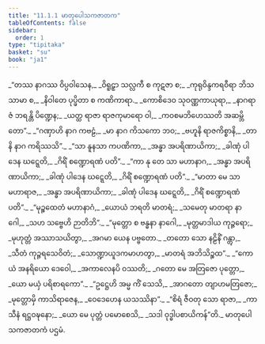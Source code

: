 ```yaml
---
title: "11.1.1 မာတုပေါသကဇာတက"
tableOfContents: false
sidebar:
  order: 1
type: "tipitaka"
basket: "su"
book: "ja1"
---
```



<DynamicBreadcrumb />

<Division number="1" book="ja1">

<Paragraph number="2107" type="verses" book="ja1">
_“တဿ နာဂဿ ဝိပ္ပဝါသေန,_  
_ဝိရူဠှာ သလ္လကီ စ ကုဋဇာ စ;_  
_ကုရုဝိန္ဒကရဝီရာ ဘိသသာမာ စ,_  
_နိဝါတေ ပုပ္ဖိတာ စ ကဏိကာရာ._  

</Paragraph>

</Division>
<Division number="2" book="ja1">

<Paragraph number="2108" type="verses" book="ja1">
_ကောစိဒေဝ သုဝဏ္ဏကာယုရာ,_  
_နာဂရာဇံ ဘရန္တိ ပိဏ္ဍေန;_  
_ယတ္ထ ရာဇာ ရာဇကုမာရော ဝါ,_  
_ကဝစမဘိဟေဿတိ အဆမ္ဘိတော”._  

</Paragraph>

</Division>
<Division number="3" book="ja1">

<Paragraph number="2109" type="verses" book="ja1">
_“ဂဏှာဟိ နာဂ ကဗဠံ,_  
_မာ နာဂ ကိသကော ဘဝ;_  
_ဗဟူနိ ရာဇကိစ္စာနိ,_  
_တာနိ နာဂ ကရိဿသိ”._  

</Paragraph>

</Division>
<Division number="4" book="ja1">

<Paragraph number="2110" type="verses" book="ja1">
_“သာ နူနသာ ကပဏိကာ,_  
_အန္ဓာ အပရိဏာယိကာ;_  
_ခါဏုံ ပါဒေန ဃဋ္ဋေတိ,_  
_ဂိရိံ စဏ္ဍောရဏံ ပတိ”._  

</Paragraph>

</Division>
<Division number="5" book="ja1">

<Paragraph number="2111" type="verses" book="ja1">
_“ကာ နု တေ သာ မဟာနာဂ,_  
_အန္ဓာ အပရိဏာယိကာ;_  
_ခါဏုံ ပါဒေန ဃဋ္ဋေတိ,_  
_ဂိရိံ စဏ္ဍောရဏံ ပတိ”._  

</Paragraph>

</Division>
<Division number="6" book="ja1">

<Paragraph number="2112" type="verses" book="ja1">
_“မာတာ မေ သာ မဟာရာဇ,_  
_အန္ဓာ အပရိဏာယိကာ;_  
_ခါဏုံ ပါဒေန ဃဋ္ဋေတိ,_  
_ဂိရိံ စဏ္ဍောရဏံ ပတိ”._  

</Paragraph>

</Division>
<Division number="7" book="ja1">

<Paragraph number="2113" type="verses" book="ja1">
_“မုဉ္စထေတံ မဟာနာဂံ,_  
_ယောယံ ဘရတိ မာတရံ;_  
_သမေတု မာတရာ နာဂေါ,_  
_သဟ သဗ္ဗေဟိ ဉာတိဘိ”._  

</Paragraph>

</Division>
<Division number="8" book="ja1">

<Paragraph number="2114" type="verses" book="ja1">
_“မုတ္တော စ ဗန္ဓနာ နာဂေါ,_  
_မုတ္တမာဒါယ ကုဉ္ဇရော;_  
_မုဟုတ္တံ အဿာသယိတွာ,_  
_အဂမာ ယေန ပဗ္ဗတော._  

</Paragraph>

</Division>
<Division number="9" book="ja1">

<Paragraph number="2115" type="verses" book="ja1">
_တတော သော နဠိနိံ ဂန္တွာ,_  
_သီတံ ကုဉ္ဇရသေဝိတံ;_  
_သောဏ္ဍာယူဒကမာဟတွာ,_  
_မာတရံ အဘိသိဉ္စထ”._  

</Paragraph>

</Division>
<Division number="10" book="ja1">

<Paragraph number="2116" type="verses" book="ja1">
_“ကောယံ အနရိယော ဒေဝေါ,_  
_အကာလေနပိ ဝဿတိ;_  
_ဂတော မေ အတြဇော ပုတ္တော,_  
_ယော မယှံ ပရိစာရကော”._  

</Paragraph>

</Division>
<Division number="11" book="ja1">

<Paragraph number="2117" type="verses" book="ja1">
_“ဥဋ္ဌေဟိ အမ္မ ကိံ သေသိ,_  
_အာဂတော တျာဟမတြဇော;_  
_မုတ္တောမှိ ကာသိရာဇေန,_  
_ဝေဒေဟေန ယသဿိနာ”._  

</Paragraph>

</Division>
<Division number="12" book="ja1">

<Paragraph number="2118" type="verses" book="ja1">
_“စိရံ ဇီဝတု သော ရာဇာ,_  
_ကာသီနံ ရဋ္ဌဝဍ္ဎနော;_  
_ယော မေ ပုတ္တံ ပမောစေသိ,_  
_သဒါ ဝုဒ္ဓါပစာယိကန်”တိ._  


</Paragraph>
</Division>

<Paragraph number="2119" type="center" book="ja1">
မာတုပေါသကဇာတကံ ပဌမံ.
</Paragraph>